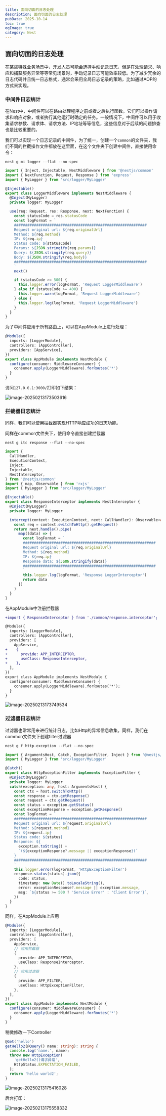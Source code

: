 ```yaml
---
title: 面向切面的日志处理
description: 面向切面的日志处理
pubDate: 2025-10-14
toc: true
ogImage: true
category: Nest
---
```


## 面向切面的日志处理

在某些特殊业务场景中，开发人员可能会选择手动记录日志，但是在处理请求、响应和捕获服务异常等等常见场景时，手动记录日志可能效率较低。为了减少冗余的日志代码并且统一日志格式，通常会采用全局日志记录的策略，比如通过AOP的方式来实现。

### 中间件日志统计

在Nest中，中间件可以在路由处理程序之前或者之后执行函数。它们可以操作请求和响应对象，或者执行其他运行时确定的任务。一般情况下，中间件可以用于收集请求参数、请求体、请求方法、IP地址等等信息，这些信息对于后续的问题排查也是比较重要的。

我们可以实现一个日志记录的中间件，为了统一，创建一个`common`的文件夹，我们不同的拦截操作文件都放在这里面，在这个文件夹下创建中间件，直接使用命令：

```shell
nest g mi logger --flat --no-spec
```

```typescript
import { Inject, Injectable, NestMiddleware } from '@nestjs/common'
import { NextFunction, Request, Response } from 'express'
import { MyLogger } from 'src/logger/MyLogger'

@Injectable()
export class LoggerMiddleware implements NestMiddleware {
  @Inject(MyLogger)
  private logger: MyLogger

  use(req: Request, res: Response, next: NextFunction) {
    const statusCode = res.statusCode
    const logFormat = `
    ############################################################
    Request original url: ${req.originalUrl}
    Method: ${req.method}
    IP: ${req.ip}
    Status code: ${statusCode}
    Params: ${JSON.stringify(req.params)}
    Query: ${JSON.stringify(req.query)}
    Body: ${JSON.stringify(req.body)}
    ############################################################
    `
    next()

    if (statusCode >= 500) {
      this.logger.error(logFormat, 'Request LoggerMiddleware')
    } else if (statusCode >= 400) {
      this.logger.warn(logFormat, 'Request LoggerMiddleware')
    } else {
      this.logger.log(logFormat, 'Request LoggerMiddleware')
    }
  }
}
```

为了中间件应用于所有路由上，可以在AppModule上进行处理：

```typescript
@Module({
  imports: [LoggerModule],
  controllers: [AppController],
  providers: [AppService],
})
export class AppModule implements NestModule {
  configure(consumer: MiddlewareConsumer) {
    consumer.apply(LoggerMiddleware).forRoutes('*')
  }
}
```

访问`127.0.0.1:3000/`打印如下结果：

![image-20250213173503616](/img/nestjs-1760441099433-258-image-20250213173503616.png)

### 拦截器日志统计

同样，我们可以使用拦截器实现HTTP响应成功的日志功能。

同样在common文件夹下，使用命令直接创建拦截器

```shell
nest g itc response --flat --no-spec
```

```typescript
import {
  CallHandler,
  ExecutionContext,
  Inject,
  Injectable,
  NestInterceptor,
} from '@nestjs/common'
import { map, Observable } from 'rxjs'
import { MyLogger } from 'src/logger/MyLogger'

@Injectable()
export class ResponseInterceptor implements NestInterceptor {
  @Inject(MyLogger)
  private logger: MyLogger

  intercept(context: ExecutionContext, next: CallHandler): Observable<any> {
    const req = context.switchToHttp().getRequest()
    return next.handle().pipe(
      map((data) => {
        const logFormat = `
        ############################################################
        Request original url: ${req.originalUrl}
        Method: ${req.method}
        IP: ${req.ip}
        Response data: ${JSON.stringify(data)}
        ############################################################
        `
        this.logger.log(logFormat, 'Response LoggerInterceptor')
        return data
      })
    )
  }
}
```

在AppModule中注册拦截器

```diff
+import { ResponseInterceptor } from './common/response.interceptor';

@Module({
  imports: [LoggerModule],
  controllers: [AppController],
  providers: [
    AppService,
+    {
+      provide: APP_INTERCEPTOR,
+      useClass: ResponseInterceptor,
+    },
  ],
})
export class AppModule implements NestModule {
  configure(consumer: MiddlewareConsumer) {
    consumer.apply(LoggerMiddleware).forRoutes('*');
  }
}

```

![image-20250213173749534](/img/nestjs-1760441099434-742-image-20250213173749534.png)

### 过滤器日志统计

过滤器也常常用来进行统计日志，比如Http的异常信息收集，同样，我们在common文件夹下创建filter过滤器

```typescript
nest g f http-exception --flat --no-spec
```

```typescript
import { ArgumentsHost, Catch, ExceptionFilter, Inject } from '@nestjs/common'
import { MyLogger } from 'src/logger/MyLogger'

@Catch()
export class HttpExceptionFilter implements ExceptionFilter {
  @Inject(MyLogger)
  private logger: MyLogger
  catch(exception: any, host: ArgumentsHost) {
    const ctx = host.switchToHttp()
    const response = ctx.getResponse()
    const request = ctx.getRequest()
    const status = exception.getStatus()
    const exceptionResponse = exception.getResponse()
    const logFormat = `
    ############################################################
    Request original url: ${request.originalUrl}
    Method: ${request.method}
    IP: ${request.ip}
    Status code: ${status}
    Response: ${
      exception.toString() +
      `(${exceptionResponse?.message || exceptionResponse})`
    }
    ############################################################
    `
    this.logger.error(logFormat, 'HttpExceptionFilter')
    response.status(status).json({
      code: status,
      timestamp: new Date().toLocaleString(),
      error: exceptionResponse?.message || exception.message,
      msg: `${status >= 500 ? 'Service Error' : 'Client Error'}`,
    })
  }
}
```

同样，在AppModule上应用

```typescript
@Module({
  imports: [LoggerModule],
  controllers: [AppController],
  providers: [
    AppService,
    // 应用拦截器
    {
      provide: APP_INTERCEPTOR,
      useClass: ResponseInterceptor,
    },
    // 应用过滤器
    {
      provide: APP_FILTER,
      useClass: HttpExceptionFilter,
    },
  ],
})
export class AppModule implements NestModule {
  configure(consumer: MiddlewareConsumer) {
    consumer.apply(LoggerMiddleware).forRoutes('*')
  }
}
```

稍微修改一下Controller

```typescript
@Get('hello')
getHello2(@Query() name: string): string {
  console.log('name:', name);
  throw new HttpException(
    'getHello2()请求异常',
    HttpStatus.EXPECTATION_FAILED,
  );
  return 'hello world2';
}
```

![image-20250213175416028](/img/nestjs-1760441099434-625-image-20250213175416028.png)

后台打印：

![image-20250213175558332](/img/nestjs-1760441099435-754-image-20250213175558332.png)
